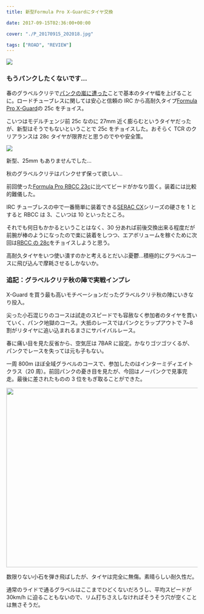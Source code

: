 ---
title: 新型Formula Pro X-Guardにタイヤ交換

date: 2017-09-15T02:36:00+00:00

cover: "./P_20170915_202018.jpg"

tags: ["ROAD", "REVIEW"]
---

![ ](./P_20170915_202018.jpg)

### もうパンクしたくないです…

春のグラベルクリテで<a href="/2017/05/2017.html" target="_blank" rel="noopener">パンクの嵐に遭った</a>ことで基本のタイヤ幅を上げることに。ロードチューブレスに関しては安心と信頼の IRC から高耐久タイプ<a href="http://amzn.to/2fohzsh" target="_blank" rel="noopener">Formula Pro X-Guard</a>の 25c をチョイス。

こいつはモデルチェンジ前 25c なのに 27mm 近く膨らむというタイヤだったが、新型はそうでもないということで 25c をチョイスした。おそらく TCR のクリアランスは 28c タイヤが限界だと思うのでやや安全策。

![ ](./P_20170915_202058.jpg)

新型、25mm もありませんでした…

秋のグラベルクリテはパンクせず保って欲しい…

前回使った<a href="http://amzn.to/2ycgwTI" target="_blank" rel="noopener">Formula Pro RBCC 23c</a>に比べてビードがかなり固く。装着には比較的難儀した。

IRC チューブレスの中で一番簡単に装着できる<a href="http://amzn.to/2ybpjFz" target="_blank" rel="noopener">SERAC CX</a>シリーズの硬さを 1 とすると RBCC は 3、こいつは 10 といったところ。

それでも何日もかかるということはなく、30 分あれば前後交換出来る程度だが前腕が棒のようになったので楽に装着をしつつ、エアボリュームを稼ぐために次回は<a href="http://amzn.to/2ybj057" target="_blank" rel="noopener">RBCC の 28c</a>をチョイスしようと思う。

高耐久タイヤをいつ使い潰すのかと考えるとだいぶ憂鬱…積極的にグラベルコースに飛び込んで摩耗させるしかないか。

### 追記：グラベルクリテ秋の陣で実戦インプレ

X-Guard を買う最も高いモチベーションだったグラベルクリテ秋の陣にいきなり投入。

尖った小石混じりのコースは試走のスピードでも容赦なく参加者のタイヤを貫いていく、パンク地獄のコース。大抵のレースではパンクとラップアウトで 7~8 割がリタイヤに追い込まれるまさにサバイバルレース。

春に痛い目を見た反省から、空気圧は 7BAR に設定。かなりゴツゴツくるが、パンクでレースを失っては元も子もない。

一周 800m ほぼ全域グラベルのコースで、参加したのはインターミディエイトクラス（20 周）。前回パンクの憂き目を見たが、今回はノーパンクで見事完走。最後に差されたものの 3 位をもぎ取ることができた。

<img
  class="aligncenter size-large wp-image-750"
  src="./P_20170924_122957.jpg"
  alt=""
  width="840"
  height="473"
/>

数限りない小石を弾き飛ばしたが、タイヤは完全に無傷。素晴らしい耐久性だ。

通常のライドで通るグラベルはここまでひどくないだろうし、平均スピードが 30km/h に迫ることもないので、リム打ちさえしなければそうそう穴が空くことは無さそうだ。

<LinkBox isAmazonLink url="https://www.amazon.co.jp/dp/B01DOZEV02/" />
